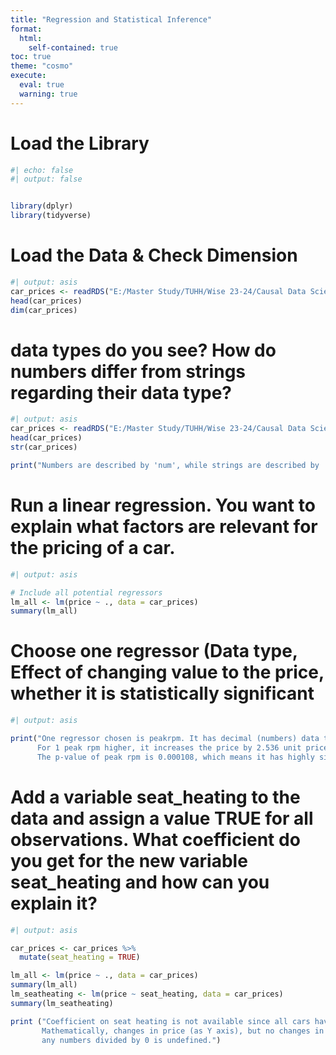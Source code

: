 ```yaml
---
title: "Regression and Statistical Inference"
format:
  html:
    self-contained: true
toc: true
theme: "cosmo"
execute: 
  eval: true
  warning: true
---
```



# Load the Library
```r
#| echo: false
#| output: false


library(dplyr)
library(tidyverse)
```


# Load the Data & Check Dimension
```r
#| output: asis
car_prices <- readRDS("E:/Master Study/TUHH/Wise 23-24/Causal Data Science for Business Analytics/Causal_Data_Science_Data/car_prices.rds")
head(car_prices)
dim(car_prices)
```

# data types do you see? How do numbers differ from strings regarding their data type?
```r

#| output: asis
car_prices <- readRDS("E:/Master Study/TUHH/Wise 23-24/Causal Data Science for Business Analytics/Causal_Data_Science_Data/car_prices.rds")
head(car_prices)
str(car_prices)

print("Numbers are described by 'num', while strings are described by 'chr'. In this dataset, another data type is also exist, which is boolean described by 'logic'")
```

# Run a linear regression. You want to explain what factors are relevant for the pricing of a car.
```r
#| output: asis

# Include all potential regressors
lm_all <- lm(price ~ ., data = car_prices)
summary(lm_all)
```

# 	Choose one regressor (Data type, Effect of changing value to the price, whether it is statistically significant
```r
#| output: asis

print("One regressor chosen is peakrpm. It has decimal (numbers) data type. Its effect on the price can be shown by its slope (coefficient).
      For 1 peak rpm higher, it increases the price by 2.536 unit price. The peak rpm effect on price is statistically significant, indicated by p-value much lower than <0.05.
      The p-value of peak rpm is 0.000108, which means it has highly significant effect on price.")
```

#  Add a variable seat_heating to the data and assign a value TRUE for all observations. What coefficient do you get for the new variable seat_heating and how can you explain it?
```r
#| output: asis

car_prices <- car_prices %>%
  mutate(seat_heating = TRUE)

lm_all <- lm(price ~ ., data = car_prices)
summary(lm_all)
lm_seatheating <- lm(price ~ seat_heating, data = car_prices)
summary(lm_seatheating)

print ("Coefficient on seat heating is not available since all cars have seat heating but it doesn't increase the price.
       Mathematically, changes in price (as Y axis), but no changes in seat heating (as X axis) would result delta Y/ delta X not available N/A since
       any numbers divided by 0 is undefined.")
```
